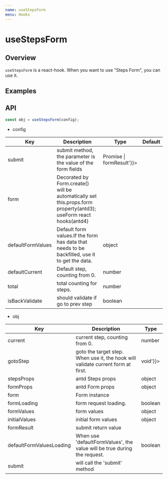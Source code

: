 ```yaml
---
name: useStepsForm
menu: Hooks
---
```




# useStepsForm


## Overview

`useStepsForm` is a react-hook. When you want to use "Steps Form", you can use it.

## Examples

<Example name="sunflower-antd-steps-form/Example1" />

## API

```jsx
const obj = useStepsForm(config);
```

- config

<table>
  <thead>
    <tr>
      <th>Key</th>
      <th>Description</th>
      <th>Type</th>
      <th>Default</th>
    </tr>
  </thead>
  <tbody>
    <tr>
      <td>submit</td>
      <td>submit method, the parameter is the value of the form fields</td>
      <td dangerouslySetInnerHTML={{__html: '(formValues) => Promise<formResult> | formResult'}}></td>
      <td></td>
    </tr>
    <tr>
      <td>form</td>
      <td>Decorated by Form.create() will be automatically set this.props.form property(antd3); useForm react hooks(antd4)</td>
      <td></td>
      <td></td>
    </tr>
    <tr>
      <td>defaultFormValues</td>
      <td>Default form values.If the form has data that needs to be backfilled, use it to get the data.</td>
      <td>object</td>
      <td dangerouslySetInnerHTML={{__html: '{}'}}></td>
    </tr>
    <tr>
      <td>defaultCurrent</td>
      <td>Default step, counting from 0.</td>
      <td>number</td>
      <td dangerouslySetInnerHTML={{__html: '0'}}></td>
    </tr>
    <tr>
      <td>total</td>
      <td>total counting for steps.</td>
      <td>number</td>
      <td></td>
    </tr>
    <tr>
      <td>isBackValidate</td>
      <td>should validate if go to prev step</td>
      <td>boolean</td>
      <td dangerouslySetInnerHTML={{__html: 'true'}}></td>
    </tr>
  </tbody>
</table>




- obj

<table>
  <thead>
    <tr>
      <th>Key</th>
      <th>Description</th>
      <th>Type</th>
    </tr>
  </thead>
  <tbody>
    <tr>
      <td>current</td>
      <td>current step, counting from 0.</td>
      <td>number</td>
    </tr>
    <tr>
      <td>gotoStep</td>
      <td>goto the target step. When use it, the hook will validate current form at first.</td>
      <td dangerouslySetInnerHTML={{__html: '(step: number) => void'}}></td>
    </tr>
    <tr>
      <td>stepsProps</td>
      <td>antd Steps props</td>
      <td>object</td>
    </tr>
    <tr>
      <td>formProps</td>
      <td>antd Form props</td>
      <td>object</td>
    </tr>
    <tr>
      <td>form</td>
      <td>Form instance</td>
      <td></td>
    </tr>
    <tr>
      <td>formLoading</td>
      <td>form request loading.</td>
      <td>boolean</td>
    </tr>
    <tr>
      <td>formValues</td>
      <td>form values</td>
      <td>object</td>
    </tr>
    <tr>
      <td>initialValues</td>
      <td>initial form values</td>
      <td>object</td>
    </tr>
    <tr>
      <td>formResult</td>
      <td>submit return value</td>
      <td></td>
    </tr>
    <tr>
      <td>defaultFormValuesLoading</td>
      <td>When use 'defaultFormValues', the value will be true during the request.</td>
      <td>boolean</td>
    </tr>
    <tr>
      <td>submit</td>
      <td>will call the 'submit' method</td>
      <td></td>
    </tr>
  </tbody>
</table>
